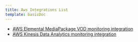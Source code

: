 ```yaml
---
title: Aws Integrations List
template: basicDoc
---
```


* [AWS Elemental MediaPackage VOD monitoring integration](/docs/integrations/amazon-integrations/aws-integrations-list/aws-elemental-mediapackage-vod-monitoring-integration)
* [AWS Kinesis Data Analytics monitoring integration](/docs/integrations/amazon-integrations/aws-integrations-list/aws-kinesis-data-analytics-monitoring-integration)